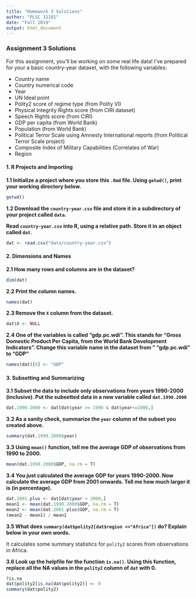 ```yaml
---
title: "Homework 3 Solutions"
author: "PLSC 31101"
date: "Fall 2019"
output: html_document
---
```


### Assignment 3 Solutions

For this assignment, you'll be working on some real life data! I've prepared for your a basic country-year dataset, with the following variables:

* Country name
* Country numerical code
* Year
* UN Ideal point
* Polity2 score of regime type (from Polity VI)
* Physical Integrity Rights score (from CIRI dataset)
* Speech Rights score (from CIRI)
* GDP per capita (from World Bank)
* Population (from World Bank)
* Political Terror Scale using Amnesty International reports (from Political Terror Scale project)
* Composite Index of Military Capabilities (Correlates of War)
* Region

#### 1. R Projects and Importing {-}

__1.1 Initialize a project where you store this `.Rmd` file. Using `getwd()`, print your working directory below.__
```r
getwd()
```

__1.2 Download the `country-year.csv` file and store it in a subdirectory of your project called `data`.__

__Read `country-year.csv` into R, using a relative path. Store it in an object called `dat`.__

```r
dat <- read.csv("data/country-year.csv")
```

#### 2. Dimensions and Names {-}

__2.1 How many rows and columns are in the dataset?__

```r
dim(dat)
```

__2.2 Print the column names.__

```r
names(dat)
```

__2.3 Remove the `X` column from the dataset.__

```r
dat$X <- NULL
```

__2.4 One of the variables is called "gdp.pc.wdi". This stands for "Gross Domestic Product Per Capita, from the World Bank Development Indicators". Change this variable name in the dataset from " "gdp.pc.wdi" to "GDP"__

```r
names(dat)[8] <- "GDP"
```

#### 3. Subsetting and Summarizing {-}

__3.1 Subset the data to include only observations from years 1990-2000 (inclusive). Put the subsetted data in a new variable called `dat.1990.2000`__

```r
dat.1990.2000 <- dat[dat$year >= 1990 & dat$year<=2000,]
```

__3.2 As a sanity check, summarize the `year` column of the subset you created above.__

```r
summary(dat.1990.2000$year)
```

__3.3 Using `mean()` function, tell me the average GDP of observations from 1990 to 2000.__

```r
mean(dat.1990.2000$GDP, na.rm = T)
```

__3.4 You just calculated the average GDP for years 1990-2000. Now calculate the average GDP from 2001 onwards. Tell me how much larger it is (in percentage).__

```r
dat.2001.plus <- dat[dat$year > 2000,]
mean1 <- mean(dat.1990.2000$GDP, na.rm = T)
mean2 <- mean(dat.2001.plus$GDP, na.rm = T)
(mean2 - mean1) / mean1
```

__3.5  What does `summary(dat$polity2[dat$region =="Africa"])` do? Explain below in your own words.__

It calculates some summary statistics for `polity2` scores from observations in Africa.

__3.6 Look up the helpfile for the function `is.na()`. Using this function, replace all the NA values in the `polity2` column of `dat` with 0.__ 

```r
?is.na
dat$polity2[is.na(dat$polity2)] <- 0
summary(dat$polity2)
```
